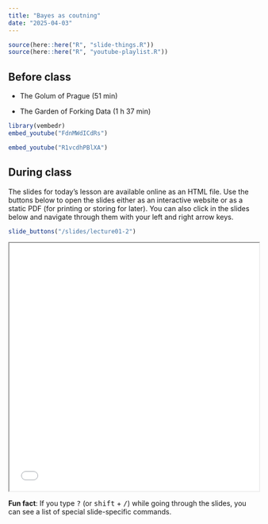 ```yaml
---
title: "Bayes as coutning"
date: "2025-04-03"
---
```


```r
source(here::here("R", "slide-things.R"))
source(here::here("R", "youtube-playlist.R"))
```

## Before class

- <i class="fab fa-youtube"></i> The Golum of Prague (51 min)

- <i class="fab fa-youtube"></i> The Garden of Forking Data (1 h 37 min)

```r
library(vembedr)
embed_youtube("FdnMWdICdRs")
```

```r
embed_youtube("R1vcdhPBlXA")
```

## During class

The slides for today's lesson are available online as an HTML file. Use the buttons below to open the slides either as an interactive website or as a static PDF (for printing or storing for later). You can also click in the slides below and navigate through them with your left and right arrow keys.

```r
slide_buttons("/slides/lecture01-2")
```

<iframe src="/slides/lecture01-2.html" width="100%" height="500px"></iframe>

:::{.callout-tip}
**Fun fact**: If you type <kbd>?</kbd> (or <kbd>shift</kbd> + <kbd>/</kbd>) while going through the slides, you can see a list of special slide-specific commands.
:::


